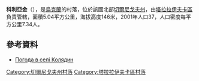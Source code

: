 {{coord|50|44|10|N|32|57|42|E|scale:100000|display=title}}

'''科利亞金'''（{{lang-uk|Колядин}}），是[[烏克蘭|烏克蘭]]的村落，位於該國北部[[切爾尼戈夫州|切爾尼戈夫州]]，由[[塔拉拉伊夫卡區|塔拉拉伊夫卡區]]負責管轄，面積5.04平方公里，海拔高度146米，2001年人口37，人口密度每平方公里7.34人。

==參考資料==
* [http://weather.in.ua/ua/chernigovskaja/11169 Погода в селі Колядин] {{Wayback|url=http://weather.in.ua/ua/chernigovskaja/11169 |date=20160305212520 }}

[[Category:切爾尼戈夫州村落|Category:切爾尼戈夫州村落]]
[[Category:塔拉拉伊夫卡區村落|Category:塔拉拉伊夫卡區村落]]


{{Chernihiv-geo-stub}}